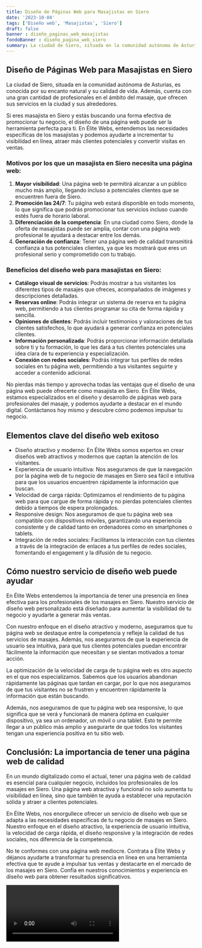 ```yaml
---
title: Diseño de Páginas Web para Masajistas en Siero
date: '2023-10-04'
tags: ['Diseño web', 'Masajistas', 'Siero']
draft: false
banner : diseño_paginas_web_masajistas
fondoBanner : diseño_pagina_web_siero
summary: La ciudad de Siero, situada en la comunidad autónoma de Asturias, es conocida por su encanto natural y su calidad de vida. Además, cuenta con una gran cantidad de profesionales en el ámbito del masaje, que ofrecen sus servicios en la ciudad y sus alrededores.
---
```


## Diseño de Páginas Web para Masajistas en Siero

La ciudad de Siero, situada en la comunidad autónoma de Asturias, es conocida por su encanto natural y su calidad de vida. Además, cuenta con una gran cantidad de profesionales en el ámbito del masaje, que ofrecen sus servicios en la ciudad y sus alrededores.

Si eres masajista en Siero y estás buscando una forma efectiva de promocionar tu negocio, el diseño de una página web puede ser la herramienta perfecta para ti. En Élite Webs, entendemos las necesidades específicas de los masajistas y podemos ayudarte a incrementar tu visibilidad en línea, atraer más clientes potenciales y convertir visitas en ventas.

### Motivos por los que un masajista en Siero necesita una página web:

1. **Mayor visibilidad**: Una página web te permitirá alcanzar a un público mucho más amplio, llegando incluso a potenciales clientes que se encuentren fuera de Siero. 
2. **Promoción las 24/7**: Tu página web estará disponible en todo momento, lo que significa que podrás promocionar tus servicios incluso cuando estés fuera de horario laboral.
3. **Diferenciación de la competencia**: En una ciudad como Siero, donde la oferta de masajistas puede ser amplia, contar con una página web profesional te ayudará a destacar entre los demás.
4. **Generación de confianza**: Tener una página web de calidad transmitirá confianza a tus potenciales clientes, ya que les mostrará que eres un profesional serio y comprometido con tu trabajo.

### Beneficios del diseño web para masajistas en Siero:

- **Catálogo visual de servicios**: Podrás mostrar a tus visitantes los diferentes tipos de masajes que ofreces, acompañados de imágenes y descripciones detalladas.
- **Reservas online**: Podrás integrar un sistema de reserva en tu página web, permitiendo a tus clientes programar su cita de forma rápida y sencilla.
- **Opiniones de clientes**: Podrás incluir testimonios y valoraciones de tus clientes satisfechos, lo que ayudará a generar confianza en potenciales clientes.
- **Información personalizada**: Podrás proporcionar información detallada sobre ti y tu formación, lo que les dará a tus clientes potenciales una idea clara de tu experiencia y especialización.
- **Conexión con redes sociales**: Podrás integrar tus perfiles de redes sociales en tu página web, permitiendo a tus visitantes seguirte y acceder a contenido adicional.

No pierdas más tiempo y aprovecha todas las ventajas que el diseño de una página web puede ofrecerte como masajista en Siero. En Élite Webs, estamos especializados en el diseño y desarrollo de páginas web para profesionales del masaje, y podemos ayudarte a destacar en el mundo digital. Contáctanos hoy mismo y descubre cómo podemos impulsar tu negocio.

<GifSeo />

<Cta />

## Elementos clave del diseño web exitoso
- Diseño atractivo y moderno: En Élite Webs somos expertos en crear diseños web atractivos y modernos que captan la atención de los visitantes.
- Experiencia de usuario intuitiva: Nos aseguramos de que la navegación por la página web de tu negocio de masajes en Siero sea fácil e intuitiva para que los usuarios encuentren rápidamente la información que buscan.
- Velocidad de carga rápida: Optimizamos el rendimiento de tu página web para que cargue de forma rápida y no pierdas potenciales clientes debido a tiempos de espera prolongados.
- Responsive design: Nos aseguramos de que tu página web sea compatible con dispositivos móviles, garantizando una experiencia consistente y de calidad tanto en ordenadores como en smartphones o tablets.
- Integración de redes sociales: Facilitamos la interacción con tus clientes a través de la integración de enlaces a tus perfiles de redes sociales, fomentando el engagement y la difusión de tu negocio.

## Cómo nuestro servicio de diseño web puede ayudar
En Élite Webs entendemos la importancia de tener una presencia en línea efectiva para los profesionales de los masajes en Siero. Nuestro servicio de diseño web personalizado está diseñado para aumentar la visibilidad de tu negocio y ayudarte a generar más ventas.

Con nuestro enfoque en el diseño atractivo y moderno, aseguramos que tu página web se destaque entre la competencia y refleje la calidad de tus servicios de masajes. Además, nos aseguramos de que la experiencia de usuario sea intuitiva, para que tus clientes potenciales puedan encontrar fácilmente la información que necesitan y se sientan motivados a tomar acción.

La optimización de la velocidad de carga de tu página web es otro aspecto en el que nos especializamos. Sabemos que los usuarios abandonan rápidamente las páginas que tardan en cargar, por lo que nos aseguramos de que tus visitantes no se frustren y encuentren rápidamente la información que están buscando.

Además, nos aseguramos de que tu página web sea responsive, lo que significa que se verá y funcionará de manera óptima en cualquier dispositivo, ya sea un ordenador, un móvil o una tablet. Esto te permite llegar a un público más amplio y asegurarte de que todos los visitantes tengan una experiencia positiva en tu sitio web.

## Conclusión: La importancia de tener una página web de calidad
En un mundo digitalizado como el actual, tener una página web de calidad es esencial para cualquier negocio, incluidos los profesionales de los masajes en Siero. Una página web atractiva y funcional no solo aumenta tu visibilidad en línea, sino que también te ayuda a establecer una reputación sólida y atraer a clientes potenciales.

En Élite Webs, nos enorgullece ofrecer un servicio de diseño web que se adapta a las necesidades específicas de tu negocio de masajes en Siero. Nuestro enfoque en el diseño atractivo, la experiencia de usuario intuitiva, la velocidad de carga rápida, el diseño responsive y la integración de redes sociales, nos diferencia de la competencia.

No te conformes con una página web mediocre. Contrata a Élite Webs y déjanos ayudarte a transformar tu presencia en línea en una herramienta efectiva que te ayude a impulsar tus ventas y destacarte en el mercado de los masajes en Siero. Confía en nuestros conocimientos y experiencia en diseño web para obtener resultados significativos.

<Video />

<CtaBot job='Masajistas' city='Siero'/>

<Gmaps query='Siero+españa+maps' />